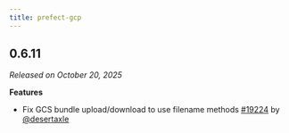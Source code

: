 ```yaml
---
title: prefect-gcp
---
```


## 0.6.11

_Released on October 20, 2025_

**Features**
- Fix GCS bundle upload/download to use filename methods [#19224](https://github.com/PrefectHQ/prefect/pull/19202) by [@desertaxle](https://github.com/desertaxle)
